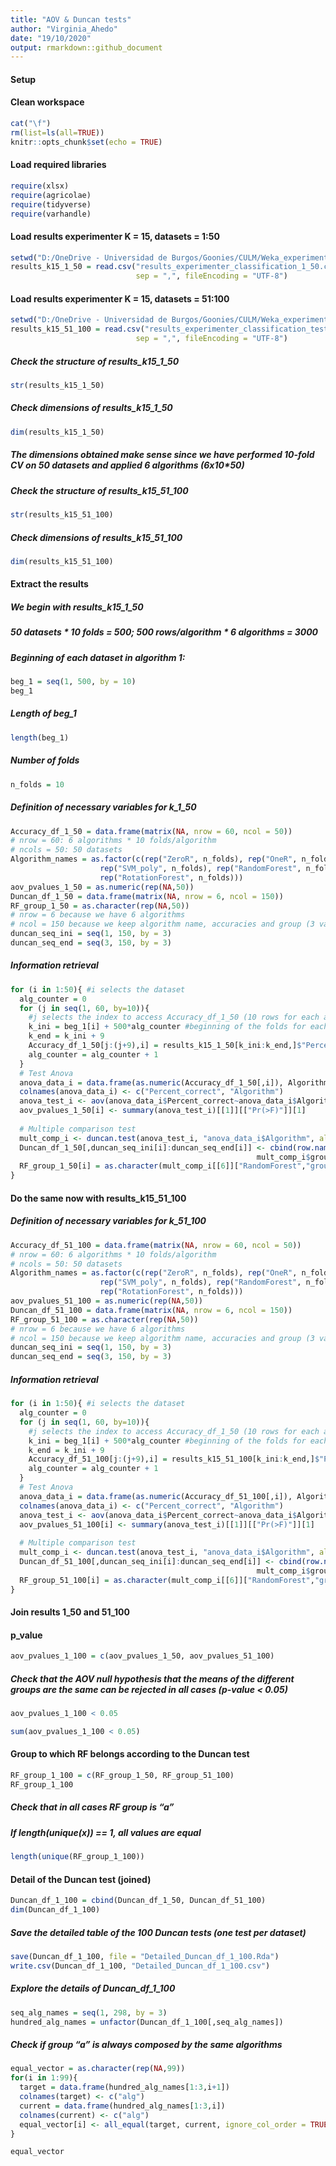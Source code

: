 ```yaml
---
title: "AOV & Duncan tests"
author: "Virginia_Ahedo"
date: "19/10/2020"
output: rmarkdown::github_document
---
```


#### Setup
#### Clean workspace
```r
cat("\f")
rm(list=ls(all=TRUE))
knitr::opts_chunk$set(echo = TRUE)
```

#### Load required libraries
```r
require(xlsx)
require(agricolae)
require(tidyverse)
require(varhandle)
```

#### Load results experimenter K = 15, datasets = 1:50
```r
setwd("D:/OneDrive - Universidad de Burgos/Goonies/CULM/Weka_experimenter")
results_k15_1_50 = read.csv("results_experimenter_classification_1_50.csv", header = T,
                            sep = ",", fileEncoding = "UTF-8")
```
#### Load results experimenter K = 15, datasets = 51:100
```r
setwd("D:/OneDrive - Universidad de Burgos/Goonies/CULM/Weka_experimenter")
results_k15_51_100 = read.csv("results_experimenter_classification_test_Josema.csv", header = T,
                            sep = ",", fileEncoding = "UTF-8")
```
##### Check the structure of results_k15_1_50
```r
str(results_k15_1_50)
```
##### Check dimensions of results_k15_1_50
```r
dim(results_k15_1_50)
```
##### The dimensions obtained make sense since we have performed 10-fold CV on 50 datasets and applied 6 algorithms (6*x*10*50)

##### Check the structure of results_k15_51_100
```r
str(results_k15_51_100)
```
##### Check dimensions of results_k15_51_100
```r
dim(results_k15_51_100)
```
#### Extract the results
##### We begin with results_k15_1_50
##### 50 datasets * 10 folds = 500; 500 rows/algorithm * 6 algorithms = 3000
##### Beginning of each dataset in algorithm 1: 
```r
beg_1 = seq(1, 500, by = 10)
beg_1
```
##### Length of beg_1
```r
length(beg_1)
```
##### Number of folds
```r
n_folds = 10
```
##### Definition of necessary variables for k_1_50
```r
Accuracy_df_1_50 = data.frame(matrix(NA, nrow = 60, ncol = 50))
# nrow = 60: 6 algorithms * 10 folds/algorithm
# ncols = 50: 50 datasets
Algorithm_names = as.factor(c(rep("ZeroR", n_folds), rep("OneR", n_folds), rep("AdaBoost", n_folds),
                    rep("SVM_poly", n_folds), rep("RandomForest", n_folds), 
                    rep("RotationForest", n_folds)))
aov_pvalues_1_50 = as.numeric(rep(NA,50))
Duncan_df_1_50 = data.frame(matrix(NA, nrow = 6, ncol = 150))
RF_group_1_50 = as.character(rep(NA,50))
# nrow = 6 because we have 6 algorithms
# ncol = 150 because we keep algorithm name, accuracies and group (3 variables per dataset)
duncan_seq_ini = seq(1, 150, by = 3)
duncan_seq_end = seq(3, 150, by = 3)
```

##### Information retrieval
```r
for (i in 1:50){ #i selects the dataset
  alg_counter = 0
  for (j in seq(1, 60, by=10)){
    #j selects the index to access Accuracy_df_1_50 (10 rows for each algorithm)
    k_ini = beg_1[i] + 500*alg_counter #beginning of the folds for each algorithm
    k_end = k_ini + 9
    Accuracy_df_1_50[j:(j+9),i] = results_k15_1_50[k_ini:k_end,]$"Percent_correct"
    alg_counter = alg_counter + 1
  }
  # Test Anova
  anova_data_i = data.frame(as.numeric(Accuracy_df_1_50[,i]), Algorithm_names)
  colnames(anova_data_i) <- c("Percent_correct", "Algorithm")
  anova_test_i <- aov(anova_data_i$Percent_correct~anova_data_i$Algorithm, data = anova_data_i)
  aov_pvalues_1_50[i] <- summary(anova_test_i)[[1]][["Pr(>F)"]][1]
  
  # Multiple comparison test
  mult_comp_i <- duncan.test(anova_test_i, "anova_data_i$Algorithm", alpha = 0.05)
  Duncan_df_1_50[,duncan_seq_ini[i]:duncan_seq_end[i]] <- cbind(row.names(mult_comp_i$groups),
                                                       mult_comp_i$groups)
  RF_group_1_50[i] = as.character(mult_comp_i[[6]]["RandomForest","groups"])
}
```

#### Do the same now with results_k15_51_100
##### Definition of necessary variables for k_51_100
```r
Accuracy_df_51_100 = data.frame(matrix(NA, nrow = 60, ncol = 50))
# nrow = 60: 6 algorithms * 10 folds/algorithm
# ncols = 50: 50 datasets
Algorithm_names = as.factor(c(rep("ZeroR", n_folds), rep("OneR", n_folds), rep("AdaBoost", n_folds),
                    rep("SVM_poly", n_folds), rep("RandomForest", n_folds), 
                    rep("RotationForest", n_folds)))
aov_pvalues_51_100 = as.numeric(rep(NA,50))
Duncan_df_51_100 = data.frame(matrix(NA, nrow = 6, ncol = 150))
RF_group_51_100 = as.character(rep(NA,50))
# nrow = 6 because we have 6 algorithms
# ncol = 150 because we keep algorithm name, accuracies and group (3 variables per dataset)
duncan_seq_ini = seq(1, 150, by = 3)
duncan_seq_end = seq(3, 150, by = 3)
```

##### Information retrieval
```r
for (i in 1:50){ #i selects the dataset
  alg_counter = 0
  for (j in seq(1, 60, by=10)){
    #j selects the index to access Accuracy_df_1_50 (10 rows for each algorithm)
    k_ini = beg_1[i] + 500*alg_counter #beginning of the folds for each algorithm
    k_end = k_ini + 9
    Accuracy_df_51_100[j:(j+9),i] = results_k15_51_100[k_ini:k_end,]$"Percent_correct"
    alg_counter = alg_counter + 1
  }
  # Test Anova
  anova_data_i = data.frame(as.numeric(Accuracy_df_51_100[,i]), Algorithm_names)
  colnames(anova_data_i) <- c("Percent_correct", "Algorithm")
  anova_test_i <- aov(anova_data_i$Percent_correct~anova_data_i$Algorithm, data = anova_data_i)
  aov_pvalues_51_100[i] <- summary(anova_test_i)[[1]][["Pr(>F)"]][1]
  
  # Multiple comparison test
  mult_comp_i <- duncan.test(anova_test_i, "anova_data_i$Algorithm", alpha = 0.05)
  Duncan_df_51_100[,duncan_seq_ini[i]:duncan_seq_end[i]] <- cbind(row.names(mult_comp_i$groups),
                                                       mult_comp_i$groups)
  RF_group_51_100[i] = as.character(mult_comp_i[[6]]["RandomForest","groups"])
}
```
#### Join results 1_50 and 51_100
#### p_value
```r
aov_pvalues_1_100 = c(aov_pvalues_1_50, aov_pvalues_51_100)
```
##### Check that the AOV null hypothesis that the means of the different groups are the same can be rejected in all cases (p-value < 0.05)
```r
aov_pvalues_1_100 < 0.05
```
```r
sum(aov_pvalues_1_100 < 0.05)
```
#### Group to which RF belongs according to the Duncan test
```r
RF_group_1_100 = c(RF_group_1_50, RF_group_51_100)
RF_group_1_100
```
##### Check that in all cases RF group is "a"
##### If length(unique(x)) == 1, all values are equal
```r
length(unique(RF_group_1_100))
```
#### Detail of the Duncan test (joined)
```r
Duncan_df_1_100 = cbind(Duncan_df_1_50, Duncan_df_51_100)
dim(Duncan_df_1_100)
```
##### Save the detailed table of the 100 Duncan tests (one test per dataset)
```r
save(Duncan_df_1_100, file = "Detailed_Duncan_df_1_100.Rda")
write.csv(Duncan_df_1_100, "Detailed_Duncan_df_1_100.csv")
```

##### Explore the details of Duncan_df_1_100
```r
seq_alg_names = seq(1, 298, by = 3)
hundred_alg_names = unfactor(Duncan_df_1_100[,seq_alg_names])
```

##### Check if group "a" is always composed by the same algorithms
```r
equal_vector = as.character(rep(NA,99))
for(i in 1:99){
  target = data.frame(hundred_alg_names[1:3,i+1])
  colnames(target) <- c("alg")
  current = data.frame(hundred_alg_names[1:3,i])
  colnames(current) <- c("alg")
  equal_vector[i] <- all_equal(target, current, ignore_col_order = TRUE)
}

equal_vector
```

